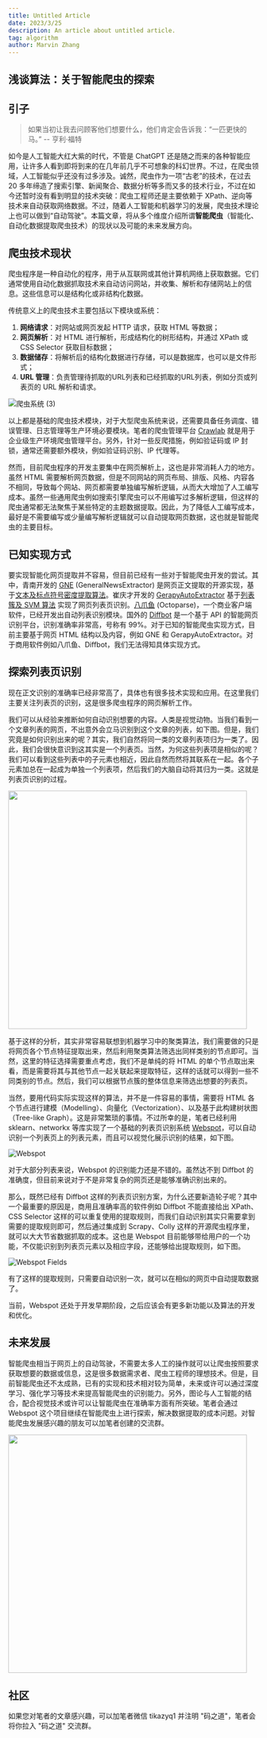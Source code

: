 ```yaml
---
title: Untitled Article
date: 2023/3/25
description: An article about untitled article.
tag: algorithm
author: Marvin Zhang
---
```


## 浅谈算法：关于智能爬虫的探索

## 引子

> 如果当初让我去问顾客他们想要什么，他们肯定会告诉我：“一匹更快的马。” -- 亨利·福特

如今是人工智能大红大紫的时代，不管是 ChatGPT 还是随之而来的各种智能应用，让许多人看到即将到来的在几年前几乎不可想象的科幻世界。不过，在爬虫领域，人工智能似乎还没有过多涉及。诚然，爬虫作为一项“古老”的技术，在过去 20 多年缔造了搜索引擎、新闻聚合、数据分析等多而又多的技术行业，不过在如今还暂时没有看到明显的技术突破：爬虫工程师还是主要依赖于 XPath、逆向等技术来自动获取网络数据。不过，随着人工智能和机器学习的发展，爬虫技术理论上也可以做到“自动驾驶”。本篇文章，将从多个维度介绍所谓**智能爬虫**（智能化、自动化数据提取爬虫技术）的现状以及可能的未来发展方向。

## 爬虫技术现状

爬虫程序是一种自动化的程序，用于从互联网或其他计算机网络上获取数据。它们通常使用自动化数据抓取技术来自动访问网站，并收集、解析和存储网站上的信息。这些信息可以是结构化或非结构化数据。

传统意义上的爬虫技术主要包括以下模块或系统：

1. **网络请求**：对网站或网页发起 HTTP 请求，获取 HTML 等数据；
2. **网页解析**：对 HTML 进行解析，形成结构化的树形结构，并通过 XPath 或 CSS Selector 获取目标数据；
3. **数据储存**：将解析后的结构化数据进行存储，可以是数据库，也可以是文件形式；
4. **URL 管理**：负责管理待抓取的URL列表和已经抓取的URL列表，例如分页或列表页的 URL 解析和请求。

![爬虫系统 (3)](https://codao.crawlab.cn/images/2023-03-25-040048.png)

以上都是基础的爬虫技术模块，对于大型爬虫系统来说，还需要具备任务调度、错误管理、日志管理等生产环境必要模块。笔者的爬虫管理平台 [Crawlab](https://www.crawlab.cn) 就是用于企业级生产环境爬虫管理平台。另外，针对一些反爬措施，例如验证码或 IP 封锁，通常还需要额外模块，例如验证码识别、IP 代理等。

然而，目前爬虫程序的开发主要集中在网页解析上，这也是非常消耗人力的地方。虽然 HTML 需要解析网页数据，但是不同网站的网页布局、排版、风格、内容各不相同，导致每个网站、网页都需要单独编写解析逻辑，从而大大增加了人工编写成本。虽然一些通用爬虫例如搜索引擎爬虫可以不用编写过多解析逻辑，但这样的爬虫通常都无法聚焦于某些特定的主题数据提取。因此，为了降低人工编写成本，最好是不需要编写或少量编写解析逻辑就可以自动提取网页数据，这也就是智能爬虫的主要目标。

## 已知实现方式

要实现智能化网页提取并不容易，但目前已经有一些对于智能爬虫开发的尝试。其中，青南开发的 [GNE](https://github.com/GeneralNewsExtractor/GeneralNewsExtractor) (GeneralNewsExtractor) 是网页正文提取的开源实现，基于[文本及标点符号密度提取算法](https://kns.cnki.net/KCMS/detail/detail.aspx?dbcode=CJFQ&dbname=CJFDLAST2019&filename=GWDZ201908029&v=MDY4MTRxVHJXTTFGckNVUkxPZmJ1Wm5GQ2poVXJyQklqclBkTEc0SDlqTXA0OUhiWVI4ZVgxTHV4WVM3RGgxVDM=)。崔庆才开发的 [GerapyAutoExtractor](https://github.com/Gerapy/GerapyAutoExtractor) 基于[列表簇及 SVM 算法](https://cuiqingcai.com/9531.html) 实现了网页列表页识别。[八爪鱼](https://www.octoparse.com/) (Octoparse)，一个商业客户端软件，已经开发出自动列表识别模块。国外的 [Diffbot](https://www.diffbot.com/) 是一个基于 API 的智能网页识别平台，识别准确率非常高，号称有 99%。对于已知的智能爬虫实现方式，目前主要基于网页 HTML 结构以及内容，例如 GNE 和 GerapyAutoExtractor。对于商用软件例如八爪鱼、Diffbot，我们无法得知具体实现方式。

## 探索列表页识别

现在正文识别的准确率已经非常高了，具体也有很多技术实现和应用。在这里我们主要关注列表页的识别，这是很多爬虫程序的网页解析工作。

我们可以从经验来推断如何自动识别想要的内容。人类是视觉动物。当我们看到一个文章列表的网页，不出意外会立马识别到这个文章的列表，如下图。但是，我们究竟是如何识别出来的呢？其实，我们自然将同一类的文章列表项归为一类了。因此，我们会很快意识到这其实是一个列表页。当然，为何这些列表项是相似的呢？我们可以看到这些列表中的子元素也相近，因此自然而然将其联系在一起。各个子元素加总在一起成为单独一个列表项，然后我们的大脑自动将其归为一类。这就是列表页识别的过程。

<img src="https://codao.crawlab.cn/images/2023-03-25-051730.png" style="width:480px" />

基于这样的分析，其实非常容易联想到机器学习中的聚类算法，我们需要做的只是将网页各个节点特征提取出来，然后利用聚类算法筛选出同样类别的节点即可。当然，这里的特征选择需要重点考虑，我们不是单纯的将 HTML 的单个节点取出来看，而是需要将其与其他节点一起关联起来提取特征，这样的话就可以得到一些不同类别的节点。然后，我们可以根据节点簇的整体信息来筛选出想要的列表页。

当然，要用代码实际实现这样的算法，并不是一件容易的事情，需要将 HTML 各个节点进行建模（Modelling）、向量化（Vectorization）、以及基于此构建树状图（Tree-like Graph）。这是非常繁琐的事情。不过所幸的是，笔者已经利用 sklearn、networkx  等库实现了一个基础的列表页识别系统 [Webspot](https://github.com/crawlab-team/webspot)，可以自动识别一个列表页上的列表元素，而且可以视觉化展示识别的结果，如下图。

![Webspot](https://codao.crawlab.cn/images/2023-03-25-053954.png)

对于大部分列表来说，Webspot 的识别能力还是不错的。虽然达不到 Diffbot 的准确度，但目前来说对于不是非常复杂的网页还是能够准确识别出来的。

那么，既然已经有 Diffbot 这样的列表页识别方案，为什么还要新造轮子呢？其中一个最重要的原因是，商用且准确率高的软件例如 Diffbot 不能直接给出 XPath、CSS Selector 这样的可以重复使用的提取规则，而我们自动识别其实只需要拿到需要的提取规则即可，然后通过集成到 Scrapy、Colly 这样的开源爬虫程序里，就可以大大节省数据抓取的成本。这也是 Webspot 目前能够带给用户的一个功能，不仅能识别到列表页元素以及相应字段，还能够给出提取规则，如下图。

![Webspot Fields](https://codao.crawlab.cn/images/2023-03-25-054928.png)

有了这样的提取规则，只需要自动识别一次，就可以在相似的网页中自动提取数据了。

当前，Webspot 还处于开发早期阶段，之后应该会有更多新功能以及算法的开发和优化。

## 未来发展

智能爬虫相当于网页上的自动驾驶，不需要太多人工的操作就可以让爬虫按照要求获取想要的数据或信息，这是很多数据需求者、爬虫工程师的理想技术。但是，目前智能爬虫还不太成熟，已有的实现和技术相对较为简单，未来或许可以通过深度学习、强化学习等技术来提高智能爬虫的识别能力。另外，图论与人工智能的结合，配合视觉技术或许可以让智能爬虫在准确率方面有所突破。笔者会通过 Webspot 这个项目继续在智能爬虫上进行探索，解决数据提取的成本问题。对智能爬虫发展感兴趣的朋友可以加笔者创建的交流群。

<img src="https://codao.crawlab.cn/images/2023-03-25-060736.png" style="width:480px" />

## 社区

如果您对笔者的文章感兴趣，可以加笔者微信 tikazyq1 并注明 "码之道"，笔者会将你拉入 "码之道" 交流群。
